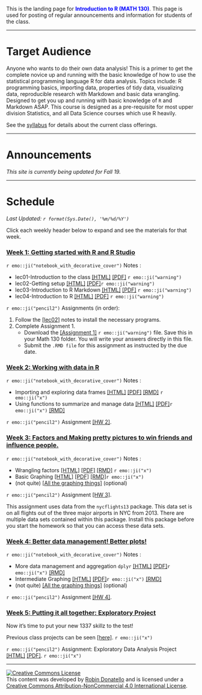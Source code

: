 
<br><br>

This is the landing page for <span style="color:blue">**Introduction to R (MATH 130)**</span>. This page is used for posting of regular announcements and information for students of the class. 


----

# Target Audience
Anyone who wants to do their own data analysis! This is a primer to get the complete novice up and running with the basic knowledge of how to use the statistical programming language R for data analysis. Topics include: R programming basics, importing data, properties of tidy data, visualizing data, reproducible research with Markdown and basic data wrangling. Designed to get you up and running with basic knowledge of `R` and Markdown ASAP. This course is designed as a pre-requisite for most upper division Statistics, and all Data Science courses which use R heavily.

See the [syllabus](syllabus.html) for details about the current class offerings.   

--------------------------------

# Announcements

_This site is currently being updated for Fall 19._

--------------------------------

# Schedule

_Last Updated: `r format(Sys.Date(), '%m/%d/%Y')` _

Click each weekly header below to expand and see the materials for that week. 

### <a href="#week1" data-toggle="collapse">Week 1: Getting started with R and R Studio</a>

<div id="week1" class="collapse">

`r emo::ji("notebook_with_decorative_cover")` Notes :

* lec01-Introduction to the class   [[HTML]](notes/01_intro.html) [[PDF]](notes/01_intro.pdf) `r emo::ji("warning")`
* lec02-Getting setup               [[HTML]](notes/02_setup.html) [[PDF]](notes/02_setup.pdf)`r emo::ji("warning")`
* lec03-Introduction to R Markdown  [[HTML]](notes/03_rmd.html)   [[PDF]](notes/03_rmd.pdf) `r emo::ji("warning")`
* lec04-Introduction to R           [[HTML]](notes/04_r.html)     [[PDF]](notes/04_r.pdf)  `r emo::ji("warning")`


`r emo::ji("pencil2")` Assignments (in order): 

1. Follow the [[lec02]](notes/02_setup.html) notes to install the necessary programs.
2. Complete Assignment 1. 
    - Download the [[Assignment 1]](hw/hw1.Rmd) `r emo::ji("warning")` file. Save this in your Math 130 folder. You will write your answers directly in this file. 
    - Submit the `.RMD file` for this assignment as instructed by the due date.  
    
</div>


### <a href="#week2" data-toggle="collapse">Week 2: Working with data in R </a>

<div id="week2" class="collapse">

`r emo::ji("notebook_with_decorative_cover")` Notes :

* Importing and exploring data frames [[HTML]](notes/05_import.html) [[PDF]](notes/05_import.pdf) [[RMD]](notes/05_import_notes.Rmd) `r emo::ji("x")`
* Using functions to summarize and manage data [[HTML]](notes/06_fun_dm.html) [[PDF]](notes/06_fun_dm.pdf)`r emo::ji("x")` [[RMD]](notes/06_fun_dm_notes.Rmd)

`r emo::ji("pencil2")` Assignment [[HW 2]](hw/hw2.Rmd). 

</div>

### <a href="#week3" data-toggle="collapse">Week 3: Factors and Making pretty pictures to win friends and influence people.</a>

<div id="week3" class="collapse">

`r emo::ji("notebook_with_decorative_cover")` Notes :

* Wrangling factors  [[HTML]](notes/07_factors.html) [[PDF]](notes/07_factors.pdf) [[RMD]](notes/07_factors_notes.Rmd) `r emo::ji("x")`
* Basic Graphing     [[HTML]](notes/08_plots.html)   [[PDF]](notes/08_plots.pdf)   [[RMD]](notes/08_plots_notes.Rmd)`r emo::ji("x")`
* (not quite) [[All the graphing things]](https://norcalbiostat.github.io/AppliedStatistics_notes/data-viz.html) (optional)

`r emo::ji("pencil2")` Assignment [[HW 3]](hw/hw3.Rmd).  

This assignment uses data from the `nycflights13` package. This data set is on all flights out of the three major airports in NYC from 2013. There are multiple data sets contained within this package. Install this package before you start the homework so that you can access these data sets. 

</div>

### <a href="#week4" data-toggle="collapse">Week 4: Better data management! Better plots!</a>

<div id="week4" class="collapse">

`r emo::ji("notebook_with_decorative_cover")` Notes :

* More data management and aggregation `dplyr` [[HTML]](notes/09_dplyr.html)  [[PDF]](notes/09_dplyr.pdf)`r emo::ji("x")` [[RMD]](notes/07_dplyr_notes.Rmd) 
* Intermediate Graphing                        [[HTML]](notes/10_plots2.html) [[PDF]](notes/10_plots2.pdf)`r emo::ji("x")` [[RMD]](notes/08_plots2_notes.Rmd)
* (not quite) [[All the graphing things]](https://norcalbiostat.github.io/AppliedStatistics_notes/data-viz.html) (optional)

`r emo::ji("pencil2")` Assignment [[HW 4]](hw/hw4.Rmd).  

</div>

### <a href="#week5" data-toggle="collapse">Week 5: Putting it all together: Exploratory Project</a>

<div id="week5" class="collapse">

Now it's time to put your new 1337 skillz to the test!

Previous class projects can be seen [[here]](https://norcalbiostat.github.io/peer_review/math130_eda.html). `r emo::ji("x")`

`r emo::ji("pencil2")` Assignment: Exploratory Data Analysis Project [[HTML]](hw/EDA_instructions_withPR.html) [[PDF]](hw/EDA_instructions_withPR.pdf).  `r emo::ji("x")`

</div>

----

<a rel="license" href="http://creativecommons.org/licenses/by-nc/4.0/"><img alt="Creative Commons License" style="border-width:0" src="https://i.creativecommons.org/l/by-nc/4.0/88x31.png" /></a><br />This content was developed by <a href="www.norcalbiostat.com">Robin Donatello</a> and is licensed under a <a rel="license" href="http://creativecommons.org/licenses/by-nc/4.0/">Creative Commons Attribution-NonCommercial 4.0 International License</a>.

